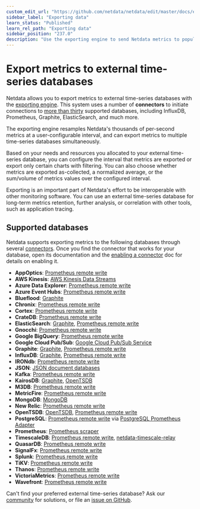 ```yaml
---
custom_edit_url: "https://github.com/netdata/netdata/edit/master/docs/export/external-databases.md"
sidebar_label: "Exporting data"
learn_status: "Published"
learn_rel_path: "Exporting data"
sidebar_position: "237.0"
description: "Use the exporting engine to send Netdata metrics to popular external time series databases for long-term storage or further analysis."
---
```



# Export metrics to external time-series databases

Netdata allows you to export metrics to external time-series databases with the [exporting
engine](/docs/exporting-data/exporting-reference). This system uses a number of **connectors** to initiate connections to [more than
thirty](#supported-databases) supported databases, including InfluxDB, Prometheus, Graphite, ElasticSearch, and much
more. 

The exporting engine resamples Netdata's thousands of per-second metrics at a user-configurable interval, and can export
metrics to multiple time-series databases simultaneously.

Based on your needs and resources you allocated to your external time-series database, you can configure the interval
that metrics are exported or export only certain charts with filtering. You can also choose whether metrics are exported
as-collected, a normalized average, or the sum/volume of metrics values over the configured interval.

Exporting is an important part of Netdata's effort to be interoperable
with other monitoring software. You can use an external time-series database for long-term metrics retention, further
analysis, or correlation with other tools, such as application tracing.

## Supported databases

Netdata supports exporting metrics to the following databases through several
[connectors](/docs/exporting-data/exporting-reference#features). Once you find the connector that works for your database, open its
documentation and the [enabling a connector](/docs/exporting-data/enable-an-exporting-connector) doc for details on enabling it.

-   **AppOptics**: [Prometheus remote write](/docs/exporting-data/prometheus/prometheus-remote-write)
-   **AWS Kinesis**: [AWS Kinesis Data Streams](/docs/exporting-data/aws-kinesis-data-streams)
-   **Azure Data Explorer**: [Prometheus remote write](/docs/exporting-data/prometheus/prometheus-remote-write)
-   **Azure Event Hubs**: [Prometheus remote write](/docs/exporting-data/prometheus/prometheus-remote-write)
-   **Blueflood**: [Graphite](/docs/exporting-data/graphite)
-   **Chronix**: [Prometheus remote write](/docs/exporting-data/prometheus/prometheus-remote-write)
-   **Cortex**: [Prometheus remote write](/docs/exporting-data/prometheus/prometheus-remote-write)
-   **CrateDB**: [Prometheus remote write](/docs/exporting-data/prometheus/prometheus-remote-write)
-   **ElasticSearch**: [Graphite](/docs/exporting-data/graphite), [Prometheus remote
    write](/docs/exporting-data/prometheus/prometheus-remote-write)
-   **Gnocchi**: [Prometheus remote write](/docs/exporting-data/prometheus/prometheus-remote-write)
-   **Google BigQuery**: [Prometheus remote write](/docs/exporting-data/prometheus/prometheus-remote-write)
-   **Google Cloud Pub/Sub**: [Google Cloud Pub/Sub Service](/docs/exporting-data/google-cloud-pub-sub-service)
-   **Graphite**: [Graphite](/docs/exporting-data/graphite), [Prometheus remote
    write](/docs/exporting-data/prometheus/prometheus-remote-write)
-   **InfluxDB**: [Graphite](/docs/exporting-data/graphite), [Prometheus remote
    write](/docs/exporting-data/prometheus/prometheus-remote-write)
-   **IRONdb**: [Prometheus remote write](/docs/exporting-data/prometheus/prometheus-remote-write)
-   **JSON**: [JSON document databases](/docs/exporting-data/json-document-databases)
-   **Kafka**: [Prometheus remote write](/docs/exporting-data/prometheus/prometheus-remote-write)
-   **KairosDB**: [Graphite](/docs/exporting-data/graphite), [OpenTSDB](/docs/exporting-data/opentsdb)
-   **M3DB**: [Prometheus remote write](/docs/exporting-data/prometheus/prometheus-remote-write)
-   **MetricFire**: [Prometheus remote write](/docs/exporting-data/prometheus/prometheus-remote-write)
-   **MongoDB**: [MongoDB](/docs/exporting-data/mongodb)
-   **New Relic**: [Prometheus remote write](/docs/exporting-data/prometheus/prometheus-remote-write)
-   **OpenTSDB**: [OpenTSDB](/docs/exporting-data/opentsdb), [Prometheus remote
    write](/docs/exporting-data/prometheus/prometheus-remote-write)
-   **PostgreSQL**: [Prometheus remote write](/docs/exporting-data/prometheus/prometheus-remote-write)
    via [PostgreSQL Prometheus Adapter](https://github.com/CrunchyData/postgresql-prometheus-adapter)
-   **Prometheus**: [Prometheus scraper](/docs/exporting-data/prometheus)
-   **TimescaleDB**: [Prometheus remote write](/docs/exporting-data/prometheus/prometheus-remote-write),
    [netdata-timescale-relay](/docs/exporting-data/timescaledb)
-   **QuasarDB**: [Prometheus remote write](/docs/exporting-data/prometheus/prometheus-remote-write)
-   **SignalFx**: [Prometheus remote write](/docs/exporting-data/prometheus/prometheus-remote-write)
-   **Splunk**: [Prometheus remote write](/docs/exporting-data/prometheus/prometheus-remote-write)
-   **TiKV**: [Prometheus remote write](/docs/exporting-data/prometheus/prometheus-remote-write)
-   **Thanos**: [Prometheus remote write](/docs/exporting-data/prometheus/prometheus-remote-write)
-   **VictoriaMetrics**: [Prometheus remote write](/docs/exporting-data/prometheus/prometheus-remote-write)
-   **Wavefront**: [Prometheus remote write](/docs/exporting-data/prometheus/prometheus-remote-write)

Can't find your preferred external time-series database? Ask our [community](https://community.netdata.cloud/) for
solutions, or file an [issue on
GitHub](https://github.com/netdata/netdata/issues/new?assignees=&labels=bug%2Cneeds+triage&template=BUG_REPORT.yml).
